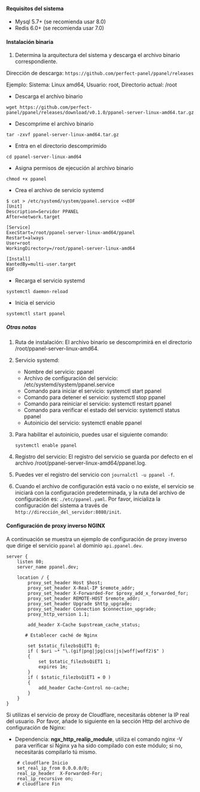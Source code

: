 #### Requisitos del sistema

- Mysql 5.7+ (se recomienda usar 8.0)
- Redis 6.0+ (se recomienda usar 7.0)

#### Instalación binaria

1. Determina la arquitectura del sistema y descarga el archivo binario correspondiente.

Dirección de descarga: `https://github.com/perfect-panel/ppanel/releases`

Ejemplo: Sistema: Linux amd64, Usuario: root, Directorio actual: /root

- Descarga el archivo binario

```shell
wget https://github.com/perfect-panel/ppanel/releases/download/v0.1.0/ppanel-server-linux-amd64.tar.gz
```

- Descomprime el archivo binario

```shell
tar -zxvf ppanel-server-linux-amd64.tar.gz
```

- Entra en el directorio descomprimido

```shell
cd ppanel-server-linux-amd64
```

- Asigna permisos de ejecución al archivo binario

```shell
chmod +x ppanel
```

- Crea el archivo de servicio systemd

```shell
$ cat > /etc/systemd/system/ppanel.service <<EOF
[Unit]
Description=Servidor PPANEL
After=network.target

[Service]
ExecStart=/root/ppanel-server-linux-amd64/ppanel
Restart=always
User=root
WorkingDirectory=/root/ppanel-server-linux-amd64

[Install]
WantedBy=multi-user.target
EOF
```

- Recarga el servicio systemd

```shell
systemctl daemon-reload
```

- Inicia el servicio

```shell
systemctl start ppanel
```

##### Otras notas

1. Ruta de instalación: El archivo binario se descomprimirá en el directorio /root/ppanel-server-linux-amd64.

2. Servicio systemd:

   - Nombre del servicio: ppanel
   - Archivo de configuración del servicio: /etc/systemd/system/ppanel.service
   - Comando para iniciar el servicio: systemctl start ppanel
   - Comando para detener el servicio: systemctl stop ppanel
   - Comando para reiniciar el servicio: systemctl restart ppanel
   - Comando para verificar el estado del servicio: systemctl status ppanel
   - Autoinicio del servicio: systemctl enable ppanel

3. Para habilitar el autoinicio, puedes usar el siguiente comando:

   ```shell
   systemctl enable ppanel
   ```

4. Registro del servicio: El registro del servicio se guarda por defecto en el archivo /root/ppanel-server-linux-amd64/ppanel.log.

5. Puedes ver el registro del servicio con `journalctl -u ppanel -f`.

6. Cuando el archivo de configuración está vacío o no existe, el servicio se iniciará con la configuración predeterminada, y la ruta del archivo de configuración es: `./etc/ppanel.yaml`.
   Por favor, inicializa la configuración del sistema a través de `http://dirección_del_servidor:8080/init`.

#### Configuración de proxy inverso NGINX

A continuación se muestra un ejemplo de configuración de proxy inverso que dirige el servicio `ppanel` al dominio `api.ppanel.dev`.

```nginx
server {
    listen 80;
    server_name ppanel.dev;

    location / {
        proxy_set_header Host $host;
        proxy_set_header X-Real-IP $remote_addr;
        proxy_set_header X-Forwarded-For $proxy_add_x_forwarded_for;
        proxy_set_header REMOTE-HOST $remote_addr;
        proxy_set_header Upgrade $http_upgrade;
        proxy_set_header Connection $connection_upgrade;
        proxy_http_version 1.1;

        add_header X-Cache $upstream_cache_status;

       # Establecer caché de Nginx

        set $static_filezbsQiET1 0;
        if ( $uri ~* "\.(gif|png|jpg|css|js|woff|woff2)$" )
        {
            set $static_filezbsQiET1 1;
            expires 1m;
        }
        if ( $static_filezbsQiET1 = 0 )
        {
            add_header Cache-Control no-cache;
        }
    }
}
```

Si utilizas el servicio de proxy de Cloudflare, necesitarás obtener la IP real del usuario. Por favor, añade lo siguiente en la sección Http del archivo de configuración de Nginx:

- Dependencia: **ngx_http_realip_module**, utiliza el comando nginx -V para verificar si Nginx ya ha sido compilado con este módulo; si no, necesitarás compilarlo tú mismo.

```nginx
    # cloudflare Inicio
    set_real_ip_from 0.0.0.0/0;
    real_ip_header  X-Forwarded-For;
    real_ip_recursive on;
    # cloudflare Fin
```



<Giscus />
